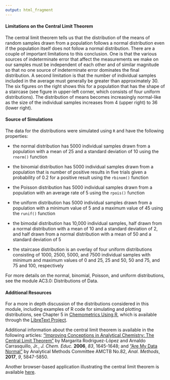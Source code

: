 ```yaml
---
output: html_fragment
---
```


<!-- The following script makes it possible to use the mhchem -->
<!-- latex package in a .Rmd file and to knit it into an .html file -->
<!-- the font size is scaled to 90% to match text -->

<!-- ```{=html} -->
<!-- <script type="text/x-mathjax-config"> -->
<!-- MathJax.Hub.Config({ -->
<!--   TeX: { -->
<!--     extensions: ["[Contrib]/mhchem/mhchem.js"] -->
<!-- } -->
<!-- }); -->
<!-- MathJax.Hub.Config({  -->
<!--         "HTML-CSS": { scale: 90 },  -->
<!--         SVG: { linebreaks: { automatic:true } },  -->
<!--  }); -->
<!-- </script> -->
<!-- ``` -->

<!-- text for wrapping up  -->

#### Limitations on the Central Limit Theorem

The central limit theorem tells us that the distribution of the means of random samples drawn from a population follows a normal distribution even if the population itself does not follow a normal distribution. There are a couple of important limitations to this conclusion. One is that the various sources of indeterminate error that affect the measurements we make on our samples must be independent of each other and of similar magnitude so that no one source of indeterminate error dominates the final distribution. A second limitation is that the number of individual samples included in the average must generally be greater than approximately 30. The six figures on the right shows this for a population that has the shape of a staircase (see figure in upper-left corner, which consists of four uniform distributions). The distribution of means becomes increasingly normal-like as the size of the individual samples increases from 4 (upper right) to 36 (lower right). 

#### Source of Simulations

The data for the distributions were simulated using `R` and have the following properties:

+ the normal distribution has 5000 individual samples drawn from a population with a mean of 25 and a standard deviation of 10 using the `rnorm()` function

+ the binomial distribution has 5000 individual samples drawn from a population that is number of positive results in five trials given a probability of 0.2 for a positive result using the `rbinom()` function

+ the Poisson distribution has 5000 individual samples drawn from a population with an average rate of 5 using the `rpois()` function

+ the uniform distribution has 5000 individual samples drawn from a population with a minimum value of 5 and a maximum value of 45 using the `runif()` function

+ the bimodal distribution has 10,000 individual samples, half drawn from a normal distribution with a mean of 10 and a standard deviation of 2, and half drawn from a normal distribution with a mean of 50 and a standard deviation of 5 

+ the staircase distribution is an overlay of four uniform distributions consisting of 1000, 2500, 5000, and 7500 individual samples with minimum and maximum values of 0 and 25, 25 and 50, 50 and 75, and 75 and 100, respectively

For more details on the normal, binomial, Poisson, and uniform distributions, see the module AC3.0: Distributions of Data.

#### Additional Resources

For a more in depth discussion of the distributions considered in this module, including examples of R code for simulating and plotting distributions, see Chapter 5 in [Chemometrics Using R](https://chem.libretexts.org/Bookshelves/Analytical_Chemistry/Chemometrics_Using_R_(Harvey)/05%3A_The_Distribution_of_Data), which is available through the [LibreText Project](https://libretexts.org/).

Additional information about the central limit theorem is available in the following articles: ["Improving Conceptions in Analytical Chemistry: The Central Limit Theorem"](https://doi.org/10.1021/ed083p1645) by Margarita Rodriguez-López and Arnaldo Carrasquillo, Jr., *J. Chem. Educ.* **2006**, *83*, 1645-1648; and ["Are My Data Normal"](https://doi.org/10.1039/C7AY90126G) by Analytical Methods Committee AMCTB No.82, *Anal. Methods*, **2017**, *9*, 5847-5850. 

Another browser-based application illustrating the central limit theorem is available [here](http://195.134.76.37/applets/AppletCentralLimit/Appl_CentralLimit2.html).
